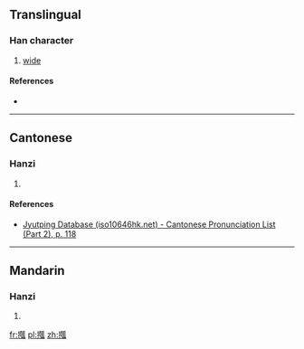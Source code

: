 ==Translingual==

===Han character===
{{Han char|rn=64|rad=手|as=11|sn=14|four=52030|canj=QKSO|ids=⿰扌瓠}}

# [[wide]]

====References====
* {{Han ref|kx=0450.220|dkj=12608|dj=0801.060|hdz=31944.030|uh=6466|ud=25702|bh=E1E3|bd=57827}}

----

==Cantonese==

===Hanzi===
{{yue-hanzi|jyut=[[waa6]]|y=wa6}}

# {{defn|lang=yue|sort=手11}}

====References====
*[http://www.iso10646hk.net/jp/document/download.jsp Jyutping Database (iso10646hk.net) - Cantonese Pronunciation List (Part 2), p. 118]

----

==Mandarin==

===Hanzi===
{{cmn-hanzi|pin=[[huà]] ([[hua4]])|wg=hua<sup>4</sup>}}

# {{defn|lang=cmn|sort=手11}}

[[fr:摦]]
[[pl:摦]]
[[zh:摦]]